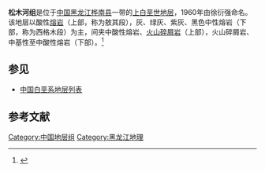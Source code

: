 {{Infobox rockunit
| name           = 松木河组
| period         = 上白垩世
| age            = 
| image          = 
| imagesize      = 
| caption        = 
| type           = [[组_(地质学)|组]]
| prilithology   = 酸性[[熔岩|熔岩]]（上部，称为敖其段），灰、绿灰、紫灰、黑色中性熔岩（下部，称为西格木段）
| otherlithology = 中酸性熔岩、[[火山碎屑岩|火山碎屑岩]]（上部），火山碎屑岩、中基性至中酸性熔岩（下部）
| namedfor       = 
| namedby        = 徐衍强
| region         = [[黑龙江|黑龙江]][[桦南县|桦南县]]一带
| country        = {{PRC}}
| coordinates    =
| unitof         =
| subunits       = 
| underlies      = [[第三系|第三系]]
| overlies       = [[猴石沟组|猴石沟组]]
| thickness      = 
| extent         =
| area           = 
| map            = 
| map_caption    = 
}}
'''松木河组'''是位于[[中国|中国]][[黑龙江|黑龙江]][[桦南县|桦南县]]一带的[[上白垩世|上白垩世]][[地层|地层]]，1960年由徐衍强命名。该地层以酸性[[熔岩|熔岩]]（上部，称为敖其段），灰、绿灰、紫灰、黑色中性熔岩（下部，称为西格木段）为主，间夹中酸性熔岩、[[火山碎屑岩|火山碎屑岩]]（上部），火山碎屑岩、中基性至中酸性熔岩（下部）。<ref>{{cite book | title=《中国岩石地层辞典》 | publisher=中国地质大学出版社 | author=高振家、陈克强、魏家庸 | year=2000}}</ref>

== 参见 ==
* [[中国白垩系地层列表|中国白垩系地层列表]]

== 参考文献 ==
{{Reflist}}

{{地质小作品}}

[[Category:中国地层组|Category:中国地层组]]
[[Category:黑龙江地理|Category:黑龙江地理]]